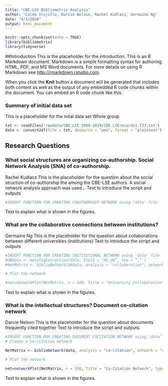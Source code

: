 ```yaml
---
title: "CBE-LSE Bibliometric Analysis"
author: "Caleb Trujillo, Darcie Nelson, Rachel Kudlacz, Germaine Ng"
date: "4/1/2020"
output: html_document
---
```


```r
knitr::opts_chunk$set(echo = TRUE)
library(bibliometrix)
library(tidyverse)
```

##Introduction
This is the placeholder for the introduction. This is an R Markdown document. Markdown is a simple formatting syntax for authoring HTML, PDF, and MS Word documents. For more details on using R Markdown see <http://rmarkdown.rstudio.com>.

When you click the **Knit** button a document will be generated that includes both content as well as the output of any embedded R code chunks within the document. You can embed an R code chunk like this:


### Summary of initial data set
This is a placeholder for the inital data set
Whole group
```r
txt <- readFiles('rawdata/CBE_LSE_2008-2019/CBE_LSErecords1-733.txt')
data <- convert2df(file = txt, dbsource = "wos", format = "plaintext")
```

## Research Questions

### What social structures are organizing co-authorship. Social Network Analysis (SNA) of co-authorship.
Rachel Kudlacz 
This is the placeholder for the question about the social struction of co-authorship the among the CBE-LSE authors. A social network analysis approach was used...
Text to introduce the script and outputs
```r
#INSERT FUNCTION FOR CREATING COAUTHORSHIP NETWORK using 'data' file

```
Text to explain what is shown in the figures.

### What are the collaborative connections between institutions?
Germaine Ng 
This is the placeholder for the question about collaborations between different universities (institutions)
Text to introduce the script and outputs
```r
#INSERT FUNCTION FOR CREATING INSTITUTIONAL NETWORK using 'data' file
#UNdata <- metaTagExtraction(data, Field = “AU_UN”, sep = “;” )
#NetMatrix <- biblioNetwork(UNdata, analysis = "colloboration", network = "universities", sep = "; ")

# Plot the network

#net=networkPlot(NetMatrix, n = 200, Title = "University Colloboration", type = "fruchterman", size=T, remove.multiple=FALSE, labelsize=0.7,edgesize = 5, edges.min = 2)
```
Text to explain what is shown in the figures.

### What is the intellectual structures? Document co-citation network
Darcie Nelson
This is the placeholder for the question about documents frequently cited together
Text to introduce the script and outputs. 
```r
#INSERT FUNCTION FOR CREATING DOCUMENT COCITATION NETWORK using 'data' file
# Create a co-citation network

NetMatrix <- biblioNetwork(data, analysis = "co-citation", network = "references", sep = "; ")

# Plot the network

net=networkPlot(NetMatrix, n = 200, Title = "Co-Citation Network", type = "fruchterman", size=T, remove.multiple=FALSE, labelsize=0.7, edgesize = 5, edges.min = 4, label.n = 30, cluster = "louvain", remove.isolates = TRUE, label.cex = TRUE)
```
Text to explain what is shown in the figures.
